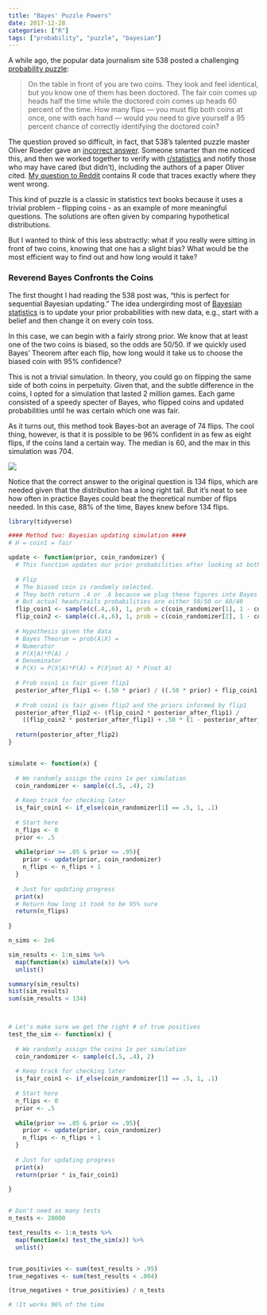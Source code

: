 ```yaml
---
title: "Bayes' Puzzle Powers"
date: 2017-12-28
categories: ["R"]
tags: ["probability", "puzzle", "bayesian"]
---
```


A while ago, the popular data journalism site 538 posted a challenging [probability puzzle](http://fivethirtyeight.com/features/rock-paper-scissors-double-scissors/):

> On the table in front of you are two coins. They look and feel identical, but you know one of them has been doctored. The fair coin comes up heads half the time while the doctored coin comes up heads 60 percent of the time. How many flips — you must flip both coins at once, one with each hand — would you need to give yourself a 95 percent chance of correctly identifying the doctored coin?

The question proved so difficult, in fact, that 538's talented puzzle master Oliver Roeder gave an [incorrect answer](https://fivethirtyeight.com/features/can-you-beat-the-game-show/). Someone smarter than me noticed this, and then we worked together to verify with [r/statistics](https://www.reddit.com/r/statistics/) and notify those who may have cared (but didn't), including the authors of a paper Oliver cited. [My question to Reddit](https://www.reddit.com/r/statistics/comments/76ul99/is_this_538_puzzle_correct_how_many_coins_flips/) contains R code that traces exactly where they went wrong.  

This kind of puzzle is a classic in statistics text books because it uses a trivial problem - flipping coins - as an example of more meaningful questions. The solutions are often given by comparing hypothetical distributions. 

But I wanted to think of this less abstractly: what if you really were sitting in front of two coins, knowing that one has a slight bias? What would be the most efficient way to find out and how long would it take?

### Reverend Bayes Confronts the Coins 
The first thought I had reading the 538 post was, "this is perfect for sequential Bayesian updating." The idea undergirding most of [Bayesian statistics](https://en.wikipedia.org/wiki/Bayesian_statistics) is to update your prior probabilities with new data, e.g., start with a belief and then change it on every coin toss. 

In this case, we can begin with a fairly strong prior. We know that at least one of the two coins is biased, so the odds are 50/50. If we quickly used Bayes' Theorem after each flip, how long would it take us to choose the biased coin with 95% confidence?

This is not a trivial simulation. In theory, you could go on flipping the same side of both coins in perpetuity. Given that, and the subtle difference in the coins, I opted for a simulation that lasted 2 million games. Each game consisted of a speedy specter of Bayes, who flipped coins and updated probabilities until he was certain which one was fair. 

As it turns out, this method took Bayes-bot an average of 74 flips. The cool thing, however, is that it is possible to be 96% confident in as few as eight flips, if the coins land a certain way. The median is 60, and the max in this simulation was 704.

![](/images/coin_flipping_hist.png)

Notice that the correct answer to the original question is 134 flips, which are needed given that the distribution has a long right tail. But it's neat to see how often in practice Bayes could beat the theoretical number of flips needed. In this case, 88% of the time, Bayes knew before 134 flips. 


```r
library(tidyverse)

#### Method two: Bayesian updating simulation ####
# H = coin1 = fair 

update <- function(prior, coin_randomizer) {
  # This function updates our prior probabilities after looking at both coins
  
  # Flip
  # The biased coin is randomly selected. 
  # They both return .4 or .6 because we plug these figures into Bayes' theorem below
  # But actual heads/tails probabilities are either 50/50 or 60/40
  flip_coin1 <- sample(c(.4,.6), 1, prob = c(coin_randomizer[1], 1 - coin_randomizer[1]))
  flip_coin2 <- sample(c(.4,.6), 1, prob = c(coin_randomizer[2], 1 - coin_randomizer[2]))
  
  # Hypothesis given the data
  # Bayes Theorum = prob(A|X) =
  # Numerator
  # P(X|A)*P(A) /
  # Denominator
  # P(X) = P(X|A)*P(A) + P(X|not A) * P(not A)
  
  # Prob coin1 is fair given flip1
  posterior_after_flip1 <- (.50 * prior) / ((.50 * prior) + flip_coin1 * (1 - prior))
  
  # Prob coin1 is fair given flip2 and the priors informed by flip1
  posterior_after_flip2 <- (flip_coin2 * posterior_after_flip1) / 
    ((flip_coin2 * posterior_after_flip1) + .50 * (1 - posterior_after_flip1))
  
  return(posterior_after_flip2)
}


simulate <- function(x) {
  
  # We randomly assign the coins 1x per simulation
  coin_randomizer <- sample(c(.5, .4), 2)
  
  # Keep track for checking later
  is_fair_coin1 <- if_else(coin_randomizer[1] == .5, 1, .1)
  
  # Start here
  n_flips <- 0
  prior <- .5
  
  while(prior >= .05 & prior <= .95){
    prior <- update(prior, coin_randomizer)
    n_flips <- n_flips + 1
  }
  
  # Just for updating progress
  print(x)
  # Return how long it took to be 95% sure
  return(n_flips)
  
}

n_sims <- 2e6

sim_results <- 1:n_sims %>% 
  map(function(x) simulate(x)) %>% 
  unlist()

summary(sim_results)
hist(sim_results)
sum(sim_results < 134)



# Let's make sure we get the right # of true positives
test_the_sim <- function(x) {
  
  # We randomly assign the coins 1x per simulation
  coin_randomizer <- sample(c(.5, .4), 2)
  
  # Keep track for checking later
  is_fair_coin1 <- if_else(coin_randomizer[1] == .5, 1, .1)
  
  # Start here
  n_flips <- 0
  prior <- .5
  
  while(prior >= .05 & prior <= .95){
    prior <- update(prior, coin_randomizer)
    n_flips <- n_flips + 1
  }
  
  # Just for updating progress
  print(x)
  return(prior * is_fair_coin1)
  
}


# Don't need as many tests
n_tests <- 20000

test_results <- 1:n_tests %>% 
  map(function(x) test_the_sim(x)) %>% 
  unlist()


true_positivies <- sum(test_results > .95)
true_negatives <- sum(test_results < .004)

(true_negatives + true_positivies) / n_tests

# !It works 96% of the time


``` 






